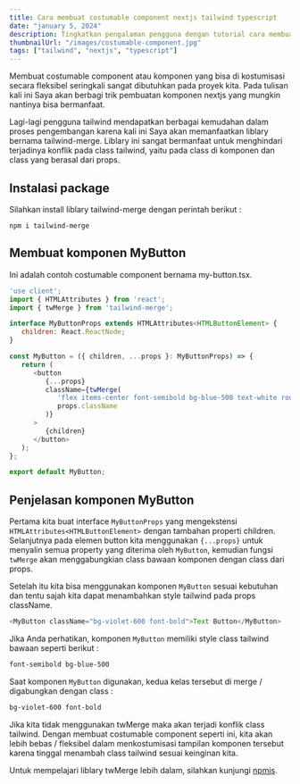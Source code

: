 ```yaml
---
title: Cara membuat costumable component nextjs tailwind typescript
date: "january 5, 2024"
description: Tingkatkan pengalaman pengguna dengan tutorial cara membuat komponen customisable menggunakan Next.js dan Tailwind CSS. Pelajari langkah-langkahnya sekarang!.
thumbnailUrl: "/images/costumable-component.jpg"
tags: ["tailwind", "nextjs", "typescript"]
---
```


Membuat costumable component atau komponen yang bisa di kostumisasi secara fleksibel seringkali sangat dibutuhkan pada proyek kita. Pada tulisan kali ini Saya akan berbagi trik pembuatan komponen nextjs yang mungkin nantinya bisa bermanfaat.

Lagi-lagi pengguna tailwind mendapatkan berbagai kemudahan dalam proses pengembangan karena kali ini Saya akan memanfaatkan liblary bernama tailwind-merge. Liblary ini sangat bermanfaat untuk menghindari terjadinya konflik pada class tailwind, yaitu pada class di komponen dan class yang berasal dari props.

## Instalasi package

Silahkan install liblary tailwind-merge dengan perintah berikut :

```npm
npm i tailwind-merge
```

## Membuat komponen MyButton

Ini adalah contoh costumable component bernama my-button.tsx.

```javascript
'use client';
import { HTMLAttributes } from 'react';
import { twMerge } from 'tailwind-merge';

interface MyButtonProps extends HTMLAttributes<HTMLButtonElement> {
   children: React.ReactNode;
}

const MyButton = ({ children, ...props }: MyButtonProps) => {
   return (
      <button
         {...props}
         className={twMerge(
            'flex items-center font-semibold bg-blue-500 text-white rounded-lg px-4 py-2',
            props.className
         )}
      >
         {children}
      </button>
   );
};

export default MyButton;
```

## Penjelasan komponen MyButton

Pertama kita buat interface `MyButtonProps` yang mengekstensi `HTMLAttributes<HTMLButtonElement>` dengan tambahan properti children. Selanjutnya pada elemen button kita menggunakan `{...props}` untuk menyalin semua property yang diterima oleh `MyButton`, kemudian fungsi `twMerge` akan menggabungkian class bawaan komponen dengan class dari props.

Setelah itu kita bisa menggunakan komponen `MyButton` sesuai kebutuhan dan tentu sajah kita dapat menambahkan style tailwind pada props className.

```javascript
<MyButton className="bg-violet-600 font-bold">Text Button</MyButton>
```

Jika Anda perhatikan, komponen `MyButton` memiliki style class tailwind bawaan seperti berikut :

```html
font-semibold bg-blue-500
```

Saat komponen `MyButton` digunakan, kedua kelas tersebut di merge / digabungkan dengan class :

```html
bg-violet-600 font-bold
```

Jika kita tidak menggunakan twMerge maka akan terjadi konflik class tailwind. Dengan membuat costumable component seperti ini, kita akan lebih bebas / fleksibel dalam menkostumisasi tampilan komponen tersebut karena tinggal menambah class tailwind sesuai keinginan kita.

Untuk mempelajari liblary twMerge lebih dalam, silahkan kunjungi [npmjs](https://www.npmjs.com/package/tailwind-merge).
